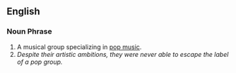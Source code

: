 ==English==

===Noun Phrase===

# A musical group specializing in [[pop music]].
# ''Despite their artistic ambitions, they were never able to escape the label of a pop group.''